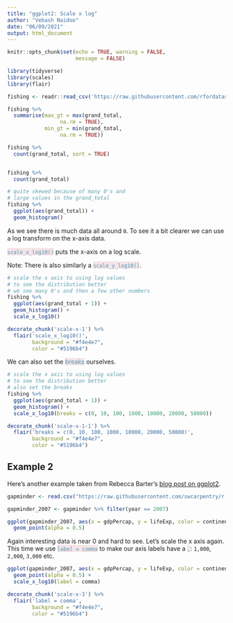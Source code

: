 ```yaml
---
title: "ggplot2: Scale x log"
author: "Vebash Naidoo"
date: "06/09/2021"
output: html_document
---
```


```r
knitr::opts_chunk$set(echo = TRUE, warning = FALSE,
                      message = FALSE)

library(tidyverse)
library(scales)
library(flair)
```

```r
fishing <- readr::read_csv('https://raw.githubusercontent.com/rfordatascience/tidytuesday/master/data/2021/2021-06-08/fishing.csv')

fishing %>% 
  summarise(max_gt = max(grand_total,
                 na.rm = TRUE),
            min_gt = min(grand_total,
                 na.rm = TRUE))

fishing %>% 
  count(grand_total, sort = TRUE)


fishing %>% 
  count(grand_total)

# quite skewed because of many 0's and
# large values in the grand_total
fishing %>% 
  ggplot(aes(grand_total)) +
  geom_histogram()
```

As we see there is much data all around `0`. To see it a bit clearer we can use a log transform on the x-axis data. 

<span style="color: #5196b4;background-color:#f4e4e7">`scale_x_log10()`</span> puts the x-axis on a log scale.

Note: There is also similarly a <span style="color: #5196b4;background-color:#f4e4e7">`scale_y_log10()`</span>.

```r
# scale the x axis to using log values
# to see the distribution better
# we see many 0's and then a few other numbers
fishing %>% 
  ggplot(aes(grand_total + 1)) +
  geom_histogram() +
  scale_x_log10()
```


```r
decorate_chunk('scale-x-1') %>% 
  flair('scale_x_log10()', 
        background = "#f4e4e7", 
        color = "#5196b4")
```


We can also set the <span style="color: #5196b4;background-color:#f4e4e7">breaks</span> ourselves.

```r
# scale the x axis to using log values
# to see the distribution better
# also set the breaks
fishing %>% 
  ggplot(aes(grand_total + 1)) +
  geom_histogram() +
  scale_x_log10(breaks = c(0, 10, 100, 1000, 10000, 20000, 50000))
```

```r
decorate_chunk('scale-x-1-1') %>% 
  flair('breaks = c(0, 10, 100, 1000, 10000, 20000, 50000)', 
        background = "#f4e4e7", 
        color = "#5196b4")
```


## Example 2

Here's another example taken from Rebecca Barter's [blog post on ggplot2](https://www.rebeccabarter.com/blog/2017-11-17-ggplot2_tutorial/).

```r
gapminder <- read.csv("https://raw.githubusercontent.com/swcarpentry/r-novice-gapminder/gh-pages/_episodes_rmd/data/gapminder-FiveYearData.csv")

gapminder_2007 <- gapminder %>% filter(year == 2007)

ggplot(gapminder_2007, aes(x = gdpPercap, y = lifeExp, color = continent, size = pop)) +
  geom_point(alpha = 0.5)
```

Again interesting data is near 0 and hard to see. Let's scale the x axis again. This time we use <span style="color: #5196b4;background-color:#f4e4e7">`label = comma`</span> to make our axis labels have a <span style="color: #5196b4;background-color:#f4e4e7">`,`</span>: `1,000`, `2,000`, `3,000` etc.

```r
ggplot(gapminder_2007, aes(x = gdpPercap, y = lifeExp, color = continent, size = pop)) +
  geom_point(alpha = 0.5) +
  scale_x_log10(label = comma)
```

```r
decorate_chunk('scale-x-3') %>% 
  flair('label = comma', 
        background = "#f4e4e7", 
        color = "#5196b4")
```


